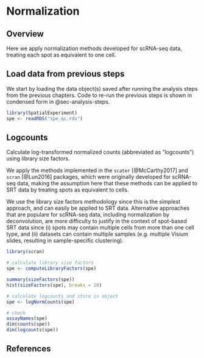 # Normalization {#sec-normalization}


## Overview

Here we apply normalization methods developed for scRNA-seq data, treating each spot as equivalent to one cell.


## Load data from previous steps

We start by loading the data object(s) saved after running the analysis steps from the previous chapters. Code to re-run the previous steps is shown in condensed form in @sec-analysis-steps.

```r
library(SpatialExperiment)
spe <- readRDS("spe_qc.rds")
```



## Logcounts

Calculate log-transformed normalized counts (abbreviated as "logcounts") using library size factors.

We apply the methods implemented in the `scater` [@McCarthy2017] and `scran` [@Lun2016] packages, which were originally developed for scRNA-seq data, making the assumption here that these methods can be applied to SRT data by treating spots as equivalent to cells.

We use the library size factors methodology since this is the simplest approach, and can easily be applied to SRT data. Alternative approaches that are populare for scRNA-seq data, including normalization by deconvolution, are more difficulty to justify in the context of spot-based SRT data since (i) spots may contain multiple cells from more than one cell type, and (ii) datasets can contain multiple samples (e.g. multiple Visium slides, resulting in sample-specific clustering).

```r
library(scran)

# calculate library size factors
spe <- computeLibraryFactors(spe)

summary(sizeFactors(spe))
hist(sizeFactors(spe), breaks = 20)

# calculate logcounts and store in object
spe <- logNormCounts(spe)

# check
assayNames(spe)
dim(counts(spe))
dim(logcounts(spe))
```


## References {.unnumbered}
